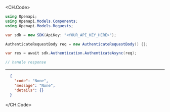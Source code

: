 
<CH.Code>
```csharp Authenticate.cs
using Openapi;
using Openapi.Models.Components;
using Openapi.Models.Requests;

var sdk = new SDK(ApiKey: "<YOUR_API_KEY_HERE>");

AuthenticateRequestBody req = new AuthenticateRequestBody() {};

var res = await sdk.Authentication.AuthenticateAsync(req);

// handle response
```
---

```json Example Response
  {
    "code": "None",
    "message": "None",
    "details": {}
  }
```
</CH.Code>
